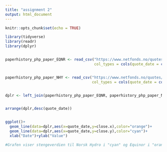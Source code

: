 ---
title: "assignment 2"
output: html_document
---

```{r setup, include=FALSE}
knitr::opts_chunk$set(echo = TRUE)
```

```{r}
library(tidyverse)
library(readr)
library(dplyr)


paperhistory_php_paper_EQNR <- read_csv("https://www.netfonds.no/quotes/paperhistory.php?paper=EQNR.OSE&csv_format=csv", 
                                        col_types = cols(quote_date = col_date(format = "%Y%m%d")))


paperhistory_php_paper_NHY <- read_csv("https://www.netfonds.no/quotes/paperhistory.php?paper=NHY.OSE&csv_format=csv", 
                                       col_types = cols(quote_date = col_date(format = "%Y%m%d")))


dplr <- left_join(paperhistory_php_paper_EQNR, paperhistory_php_paper_NHY, by=c("quote_date"))


arrange(dplr,desc(quote_date))


ggplot()+
  geom_line(data=dplr,aes(x=quote_date,y=close.x),color="orange")+
  geom_line(data=dplr,aes(x=quote_date,y=close.y),color="cyan")+
  xlab("Date")+ylab("Value")

#Grafen viser stengeverdien til Norsk Hydro i "cyan" og Equinor i "oransje" over tid.
```

